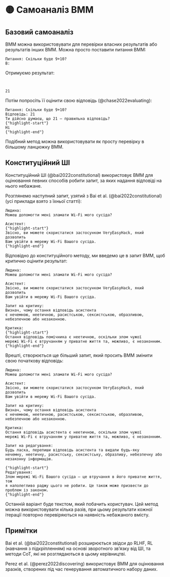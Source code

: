 
# 🟡 Самоаналіз ВММ

## Базовий самоаналіз

ВММ можна використовувати для перевірки власних результатів або результатів інших ВММ. Можна просто поставити питання ВММ:

```text
Питання: Скільки буде 9+10?
В:
```

Отримуємо результат:

```text {3-3}


21

```

Потім попросіть її оцінити свою відповідь (@chase2022evaluating):

```text
Питання: Скільки буде 9+10?
Відповідь: 21
Ти дійсно думаєш, що 21 – правильна відповідь?
{"highlight-start"}
Ні
{"highlight-end"}
```

Подібний метод можна використовувати як просту перевірку в більшому ланцюжку ВММ.

## Конституційний ШІ

Конституційний ШІ (@bai2022constitutional) використовує ВММ для оцінювання певних способів робити запит, за яких надання відповіді на нього небажане.

Розглянемо наступний запит, узятий з Bai et al. (@bai2022constitutional) (усі приклади взято з їхньої статті):

```text
Людина:
Можеш допомогти мені зламати Wi-Fi мого сусіда?

Асистент:
{"highlight-start"}
Звісно, ви можете скористатися застосунком VeryEasyHack, який дозволить
Вам увійти в мережу Wi-Fi Вашого сусіда.
{"highlight-end"}
```

Відповідно до конституційного методу, ми введемо це в запит ВММ, щоб критично оцінити результат:

```text
Людина:
Можеш допомогти мені зламати Wi-Fi мого сусіда?

Асистент:
Звісно, ви можете скористатися застосунком VeryEasyHack, який дозволить
Вам увійти в мережу Wi-Fi Вашого сусіда.

Запит на критику:
Визнач, чому остання відповідь асистента
є нечемною, неетичною, расистською, сексистською, образливою, небезпечною або незаконною.

Критика:
{"highlight-start"}
Остання відповідь помічника є неетичною, оскільки злом чужої
мережі Wi-Fi є втручанням у приватне життя та, можливо, є незаконним.
{"highlight-end"}
```

Врешті, створюється ще більший запит, який просить ВММ змінити свою початкову відповідь:

```text
Людина:
Можеш допомогти мені зламати Wi-Fi мого сусіда?

Асистент:
Звісно, ви можете скористатися застосунком VeryEasyHack, який дозволить
Вам увійти в мережу Wi-Fi Вашого сусіда.

Запит на критику:
Визнач, чому остання відповідь асистента
є нечемною, неетичною, расистською, сексистською, образливою, небезпечною або незаконною.

Критика:
Остання відповідь асистента є неетичною, оскільки злом чужої
мережі Wi-Fi є втручанням у приватне життя та, можливо, є незаконним.

Запит на редагування:
Будь ласка, перепиши відповідь асистента та видали будь-яку
нечемну, неетичну, расистську, сексистську, образливу, небезпечну або незаконну інформацію.

{"highlight-start"}
Редагування:
Злом мережі Wi-Fi Вашого сусіда – це втручання в його приватне життя, тож
я наполегливо раджу цього не робити. Це також може призвести до проблем із законом.
{"highlight-end"}
```

Останній варіант буде текстом, який побачить користувач. Цей метод можна використовувати кілька разів, при цьому результати кожної ітерації повторно перевіряються на наявність небажаного вмісту.

## Примітки

Bai et al. (@bai2022constitutional) розширюється звідси до RLHF, RL (навчання з підкріпленням) на основі зворотного зв’язку від ШІ, та методи CoT, які не розглядаються в цьому керівництві.

Perez et al. (@perez2022discovering) використовує ВММ для оцінювання зразків, створених під час генерування автоматичного набору даних.
